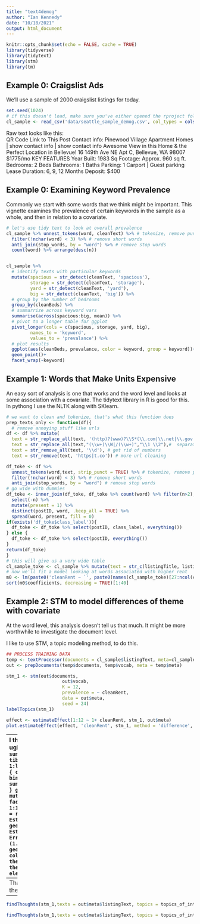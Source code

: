 ```yaml
---
title: "text4demog"
author: "Ian Kennedy"
date: "10/18/2021"
output: html_document
---
```


```r
knitr::opts_chunk$set(echo = FALSE, cache = TRUE)
library(tidyverse)
library(tidytext)
library(stm)
library(tm)
```


## Example 0: Craigslist Ads

We'll use a sample of 2000 craigslist listings for today.   
```r
set.seed(1024)
# if this doesn't load, make sure you've either opened the rproject folder, or set your working directory to the text4demog repo
cl_sample <- read_csv('data/seattle_sample_demog.csv', col_types = cols(.default = 'c')) %>% mutate(cleanRent = as.numeric(cleanRent))%>% drop_na(cleanRent)
```
Raw text looks like this:   
QR Code Link to This Post
Contact info:
Pinewood Village Apartment Homes |
show contact info
|
show contact info
Awesome View in this Home & the Perfect Location in Bellevue!
16 149th Ave NE Apt C, Bellevue, WA 98007
$1775/mo
KEY FEATURES
Year Built:
1983
Sq Footage:
Approx. 960 sq ft.
Bedrooms:
2 Beds
Bathrooms:
1 Baths
Parking:
1 Carport | Guest parking
Lease Duration:
6, 9, 12 Months
Deposit:
$400

## Example 0: Examining Keyword Prevalence
Commonly we start with some words that we think might be important. This vignette examines the prevalence of certain keywords in the sample as a whole, and then in relation to a covariate.

```r
# let's use tidy text to look at overall prevalence
cl_sample %>% unnest_tokens(word, cleanText) %>% # tokenize, remove punctuation
  filter(!nchar(word) < 3) %>% # remove short words
  anti_join(stop_words, by = "word") %>% # remove stop words 
  count(word) %>% arrange(desc(n))


cl_sample %>%
  # identify texts with particular keywords
  mutate(spacious = str_detect(cleanText, 'spacious'),
         storage = str_detect(cleanText, 'storage'),
         yard = str_detect(cleanText, 'yard'),
         big = str_detect(cleanText, 'big')) %>% 
  # group by the number of bedrooms
  group_by(cleanBeds) %>% 
  # summarrize across keyword vars
  summarise(across(spacious:big, mean)) %>%
  # pivot to a longer table for ggplot
  pivot_longer(cols = c(spacious, storage, yard, big), 
         names_to = 'keyword', 
         values_to = 'prevalance') %>%
  # plot results
  ggplot(aes(cleanBeds, prevalance, color = keyword, group = keyword))+
  geom_point()+
  facet_wrap(~keyword)

```


## Example 1: Words that Make Units Expensive
An easy sort of analysis is one that works and the word level and looks at some association with a covariate. The tidytext library in R is good for this. In pythong I use the NLTK along with SKlearn.

```r
# we want to clean and tokenize, that's what this function does
prep_texts_only <- function(df){
  # remove annoying stuff like urls
df <- df %>% mutate(
  text = str_replace_all(text, '(http)?(www)?\\S*(\\.com|\\.net|\\.gov|\\.be|\\.org)\\S*', ''),
  text = str_replace_all(text,"(\\w+)\\W|/(\\w+)","\\1 \\2"),#  separate words joined by non-word characters
  text = str_remove_all(text, '\\d'), # get rid of numbers
  text = str_remove(text, 'https|t.co')) # more url cleaning

df_toke <- df %>% 
  unnest_tokens(word,text, strip_punct = TRUE) %>% # tokenize, remove punctuation
  filter(!nchar(word) < 3) %>% # remove short words
  anti_join(stop_words, by = "word") # remove stop words
# go wide with dummies
df_toke <- inner_join(df_toke, df_toke %>% count(word) %>% filter(n>2), by = 'word') %>% 
  select(-n) %>% 
  mutate(present = 1) %>% 
  distinct(postID, word, .keep_all = TRUE) %>% 
  spread(word, present, fill = 0)
if(exists('df_toke$class_label')){
  df_toke <- df_toke %>% select(postID, class_label, everything()) 
} else {
  df_toke <- df_toke %>% select(postID, everything()) 
}
return(df_toke)
}
# this will give us a very wide table
cl_sample_toke <- cl_sample %>% mutate(text = str_c(listingTitle, listingText)) %>% prep_texts_only()
# now we'll fit a model looking at words associated with higher rent
m0 <- lm(paste0('cleanRent ~ `', paste0(names(cl_sample_toke)[27:ncol(cl_sample_toke)], collapse = '`+`'), '`'), data = cl_sample_toke %>% filter(cleanRent<4000, cleanRent>300))
sort(m0$coefficients, decreasing = TRUE)[1:40]
```


## Example 2: STM to model differences of theme with covariate

At the word level, this analysis doesn't tell us that much. It might be more worthwhile to investigate the document level. 

I like to use STM, a topic modeling method, to do this.

```r

## PROCESS TRAINING DATA
temp <- textProcessor(documents = cl_sample$listingText, meta=cl_sample, onlycharacter = TRUE) 
out <- prepDocuments(temp$documents, temp$vocab, meta = temp$meta)

```

```r
stm_1 <- stm(out$documents, 
                     out$vocab, 
                     K = 12,
                     prevalence = ~ cleanRent,
                     data = out$meta,
                     seed = 24)
labelTopics(stm_1)
```

```r
effect <- estimateEffect(1:12 ~ 1+ cleanRent, stm_1, out$meta)
plot.estimateEffect(effect, 'cleanRent', stm_1, method = 'difference', cov.value1 = quantile(out$meta$cleanRent, .25), cov.value2 = quantile(out$meta$cleanRent, .75))
```

---
I think that visualization is ugly
```r
sum_effect <- summary(effect)
coef_sum <- tibble()
for(i in 1:length(sum_effect$tables)){
  coef_sum <- bind_rows(coef_sum, sum_effect$tables[[i]][2,])
}
ggplot(coef_sum %>% mutate(topic = factor(paste("topic", 1:12))), aes(x = Estimate, y = reorder(topic, -Estimate)))+
  geom_point()+
  geom_errorbarh(aes(xmin = Estimate-(1.96*`Std. Error`),xmax = Estimate+(1.96*`Std. Error`)))+
  geom_vline(xintercept = 0, color = "red")+
  theme_minimal()+
  theme(axis.title.y = element_blank())
```

---
That sends us back to look at the topics again:
```r
topics_of_interest = c(10,7)
labelTopics(stm_1, topics_of_interest)
```

---
```r
findThoughts(stm_1,texts = out$meta$listingText, topics = topics_of_interest[1], n =1)
```

```r
findThoughts(stm_1,texts = out$meta$listingText, topics = topics_of_interest[2], n =1)
```



